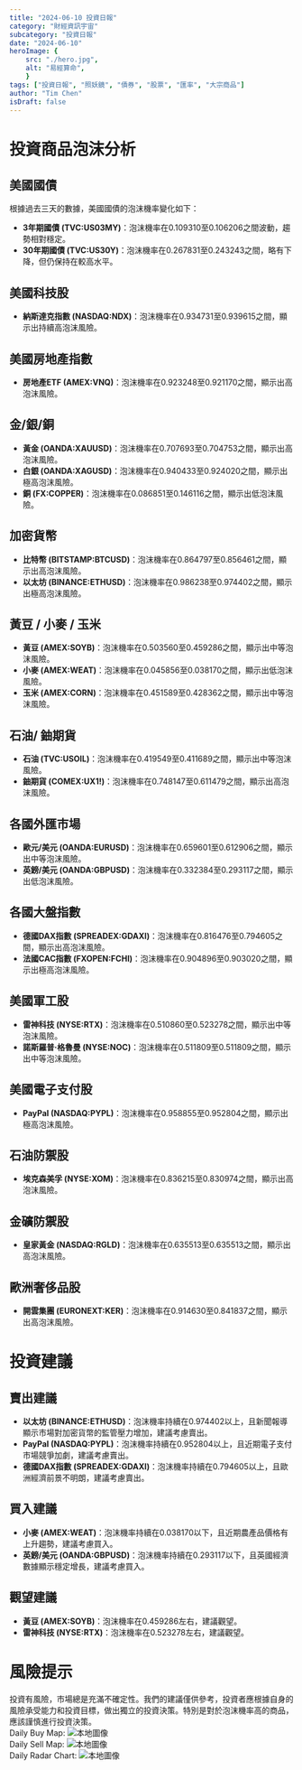 ```yaml
---
title: "2024-06-10 投資日報"
category: "財經資訊宇宙"
subcategory: "投資日報"
date: "2024-06-10"
heroImage: {
    src: "./hero.jpg",
    alt: "易經算命",
    }
tags: ["投資日報", "照妖鏡", "債券", "股票", "匯率", "大宗商品"]
author: "Tim Chen"
isDraft: false
---
```

# 投資商品泡沫分析

## 美國國債
根據過去三天的數據，美國國債的泡沫機率變化如下：
- **3年期國債 (TVC:US03MY)**：泡沫機率在0.109310至0.106206之間波動，趨勢相對穩定。
- **30年期國債 (TVC:US30Y)**：泡沫機率在0.267831至0.243243之間，略有下降，但仍保持在較高水平。

## 美國科技股
- **納斯達克指數 (NASDAQ:NDX)**：泡沫機率在0.934731至0.939615之間，顯示出持續高泡沫風險。

## 美國房地產指數
- **房地產ETF (AMEX:VNQ)**：泡沫機率在0.923248至0.921170之間，顯示出高泡沫風險。

## 金/銀/銅
- **黃金 (OANDA:XAUUSD)**：泡沫機率在0.707693至0.704753之間，顯示出高泡沫風險。
- **白銀 (OANDA:XAGUSD)**：泡沫機率在0.940433至0.924020之間，顯示出極高泡沫風險。
- **銅 (FX:COPPER)**：泡沫機率在0.086851至0.146116之間，顯示出低泡沫風險。

## 加密貨幣
- **比特幣 (BITSTAMP:BTCUSD)**：泡沫機率在0.864797至0.856461之間，顯示出高泡沫風險。
- **以太坊 (BINANCE:ETHUSD)**：泡沫機率在0.986238至0.974402之間，顯示出極高泡沫風險。

## 黃豆 / 小麥 / 玉米
- **黃豆 (AMEX:SOYB)**：泡沫機率在0.503560至0.459286之間，顯示出中等泡沫風險。
- **小麥 (AMEX:WEAT)**：泡沫機率在0.045856至0.038170之間，顯示出低泡沫風險。
- **玉米 (AMEX:CORN)**：泡沫機率在0.451589至0.428362之間，顯示出中等泡沫風險。

## 石油/ 鈾期貨
- **石油 (TVC:USOIL)**：泡沫機率在0.419549至0.411689之間，顯示出中等泡沫風險。
- **鈾期貨 (COMEX:UX1!)**：泡沫機率在0.748147至0.611479之間，顯示出高泡沫風險。

## 各國外匯市場
- **歐元/美元 (OANDA:EURUSD)**：泡沫機率在0.659601至0.612906之間，顯示出中等泡沫風險。
- **英鎊/美元 (OANDA:GBPUSD)**：泡沫機率在0.332384至0.293117之間，顯示出低泡沫風險。

## 各國大盤指數
- **德國DAX指數 (SPREADEX:GDAXI)**：泡沫機率在0.816476至0.794605之間，顯示出高泡沫風險。
- **法國CAC指數 (FXOPEN:FCHI)**：泡沫機率在0.904896至0.903020之間，顯示出極高泡沫風險。

## 美國軍工股
- **雷神科技 (NYSE:RTX)**：泡沫機率在0.510860至0.523278之間，顯示出中等泡沫風險。
- **諾斯羅普·格魯曼 (NYSE:NOC)**：泡沫機率在0.511809至0.511809之間，顯示出中等泡沫風險。

## 美國電子支付股
- **PayPal (NASDAQ:PYPL)**：泡沫機率在0.958855至0.952804之間，顯示出極高泡沫風險。

## 石油防禦股
- **埃克森美孚 (NYSE:XOM)**：泡沫機率在0.836215至0.830974之間，顯示出高泡沫風險。

## 金礦防禦股
- **皇家黃金 (NASDAQ:RGLD)**：泡沫機率在0.635513至0.635513之間，顯示出高泡沫風險。

## 歐洲奢侈品股
- **開雲集團 (EURONEXT:KER)**：泡沫機率在0.914630至0.841837之間，顯示出高泡沫風險。

# 投資建議

## 賣出建議
- **以太坊 (BINANCE:ETHUSD)**：泡沫機率持續在0.974402以上，且新聞報導顯示市場對加密貨幣的監管壓力增加，建議考慮賣出。
- **PayPal (NASDAQ:PYPL)**：泡沫機率持續在0.952804以上，且近期電子支付市場競爭加劇，建議考慮賣出。
- **德國DAX指數 (SPREADEX:GDAXI)**：泡沫機率持續在0.794605以上，且歐洲經濟前景不明朗，建議考慮賣出。

## 買入建議
- **小麥 (AMEX:WEAT)**：泡沫機率持續在0.038170以下，且近期農產品價格有上升趨勢，建議考慮買入。
- **英鎊/美元 (OANDA:GBPUSD)**：泡沫機率持續在0.293117以下，且英國經濟數據顯示穩定增長，建議考慮買入。

## 觀望建議
- **黃豆 (AMEX:SOYB)**：泡沫機率在0.459286左右，建議觀望。
- **雷神科技 (NYSE:RTX)**：泡沫機率在0.523278左右，建議觀望。

# 風險提示

投資有風險，市場總是充滿不確定性。我們的建議僅供參考，投資者應根據自身的風險承受能力和投資目標，做出獨立的投資決策。特別是對於泡沫機率高的商品，應該謹慎進行投資決策。
<br />
Daily Buy Map:
![本地圖像](./buyMap.svg)
<br />
Daily Sell Map:
![本地圖像](./sellMap.svg)
<br />
Daily Radar Chart:
![本地圖像](./radar.svg)
<br />
